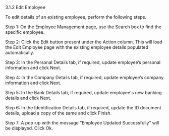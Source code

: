 3.1.2 Edit Employee 

To edit details of an existing employee, perform the following steps. 

 

Step 1: On the Employee Management page, use the Search box to find the specific employee. 

Step 2: Click the Edit button present under the Action column. This will load the Edit Employee page with the existing employee details populated automatically. 

Step 3: In the Personal Details tab, if required, update employee’s personal information and click Next. 

Step 4: In the Company Details tab, if required, update employee’s company information and click Next. 

Step 5: In the Bank Details tab, if required, update employee's new banking details and click Next. 

Step 6: In the Identification Details tab, if required, update the ID document details, upload a copy of the same and click Finish. 

Step 7: A pop-up with the message “Employee Updated Successfully” will be displayed. Click Ok. 
